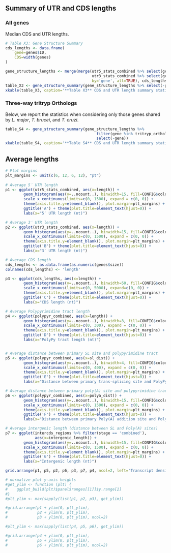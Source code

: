 ## Summary of UTR and CDS lengths

### All genes

Median CDS and UTR lengths.

```r
# Table X3: Gene Structure Summary
cds_lengths <- data.frame(
    gene=genes$ID,
    CDS=width(genes)
)

gene_structure_lengths <- merge(merge(utr5_stats_combined %>% select(gene, `5' UTR`=length), 
                                      utr3_stats_combined %>% select(gene, `3' UTR`=length), 
                                      by='gene', all=TRUE), cds_lengths, by='gene', all=TRUE)
table_X3 <- gene_structure_summary(gene_structure_lengths %>% select(-gene))
xkable(table_X3, caption='**Table X3** CDS and UTR length summary statistics.')
```

### Three-way tritryp Orthologs

Below, we report the statistics when considering only those genes shared by 
*L. major*, *T. brucei*, and *T. cruzi*.

```r
table_S4 <- gene_structure_summary(gene_structure_lengths %>%
                                        filter(gene %in% tritryp_orthologs) %>%
                                        select(-gene))
xkable(table_S4, caption='**Table S4** CDS and UTR length summary statistics (only including tritryp three-way ortholog genes).')
```

## Average lengths

```r
# Plot margins
plt_margins <- unit(c(6, 12, 6, 12), "pt")
        
# Average 5′ UTR length
p1 <- ggplot(utr5_stats_combined, aes(x=length)) + 
        geom_histogram(aes(y=..ncount..), binwidth=15, fill=CONFIG$colors[1], colour=CONFIG$stroke, alpha=0.75) +
        scale_x_continuous(limits=c(0, 1500), expand = c(0, 0)) +
        theme(axis.title.y=element_blank(), plot.margin=plt_margins) + 
        ggtitle('A') + theme(plot.title=element_text(hjust=0)) + 
        labs(x="5′ UTR length (nt)")

# Average 3′ UTR length
p2 <- ggplot(utr3_stats_combined, aes(x=length)) + 
        geom_histogram(aes(y=..ncount..), binwidth=15, fill=CONFIG$colors[1], colour=CONFIG$stroke, alpha=0.75) +
        scale_x_continuous(limits=c(0, 1500), expand = c(0, 0)) +
        theme(axis.title.y=element_blank(), plot.margin=plt_margins) + 
        ggtitle('B') + theme(plot.title=element_text(hjust=0)) + 
        labs(x="3′ UTR length (nt)")

# Average CDS length
cds_lengths <- as.data.frame(as.numeric(genes$size))
colnames(cds_lengths) <- 'length'

p3 <- ggplot(cds_lengths, aes(x=length)) + 
        geom_histogram(aes(y=..ncount..), binwidth=50, fill=CONFIG$colors[1], colour=CONFIG$stroke, alpha=0.75) +
        scale_x_continuous(limits=c(0, 5000), expand=c(0, 0)) +
        theme(axis.title.y=element_blank(), plot.margin=plt_margins) + 
        ggtitle('C') + theme(plot.title=element_text(hjust=0)) + 
        labs(x="CDS length (nt)")

# Average Polypyrimidine tract length
p4 <- ggplot(polypyr_combined, aes(x=length)) + 
        geom_histogram(aes(y=..ncount..), binwidth=3, fill=CONFIG$colors[1], colour=CONFIG$stroke, alpha=0.75) +
        scale_x_continuous(limits=c(0, 300), expand = c(0, 0)) +
        theme(axis.title.y=element_blank(), plot.margin=plt_margins) + 
        ggtitle('D') + theme(plot.title=element_text(hjust=0)) + 
        labs(x="PolyPy tract length (nt)")


# Average distance between primary SL site and polypyrimidine tract
p5 <- ggplot(polypyr_combined, aes(x=sl_dist)) +
        geom_histogram(aes(y=..ncount..), binwidth=4, fill=CONFIG$colors[1], colour=CONFIG$stroke, alpha=0.75) +
        scale_x_continuous(limits=c(0, 400), expand = c(0, 0)) +
        theme(axis.title.y=element_blank(), plot.margin=plt_margins) + 
        ggtitle('E') + theme(plot.title=element_text(hjust=0)) + 
        labs(x="Distance between primary trans-splicing site and PolyPy tract (nt)")

# Average distance between primary poly(A) site and polypyrimidine tract
p6 <- ggplot(polypyr_combined, aes(x=polya_dist)) +
        geom_histogram(aes(y=..ncount..), binwidth=15, fill=CONFIG$colors[1], colour=CONFIG$stroke, alpha=0.75) +
        scale_x_continuous(limits=c(0, 1500), expand = c(0, 0)) +
        theme(axis.title.y=element_blank(), plot.margin=plt_margins) + 
        ggtitle('F') + theme(plot.title=element_text(hjust=0)) + 
        labs(x="Distance between primary Poly(A) addition site and PolyPy tract (nt)")

# Average intergenic length (distance between SL and Poly(A) sites)
p7 <- ggplot(intercds_regions %>% filter(stage == 'combined'), 
             aes(x=intergenic_length)) +
        geom_histogram(aes(y=..ncount..), binwidth=15, fill=CONFIG$colors[1], colour=CONFIG$stroke, alpha=0.75) +
        scale_x_continuous(limits=c(0, 1500), expand = c(0, 0)) +
        theme(axis.title.y=element_blank(), plot.margin=plt_margins) + 
        ggtitle('G') + theme(plot.title=element_text(hjust=0)) + 
        labs(x="Intergenic length (nt)")

grid.arrange(p1, p5, p2, p6, p3, p7, p4, ncol=2, left='Transcript density')

# normalize plot y-axis heights
#get_ylim <- function (plt) {
#    ggplot_build(plt)$panel$ranges[[1]]$y.range[2]
#}
#plt_ylim <- max(sapply(list(p1, p2, p3), get_ylim))

#grid.arrange(p1 + ylim(0, plt_ylim), 
#             p2 + ylim(0, plt_ylim),
#             p3 + ylim(0, plt_ylim), ncol=2)

#plt_ylim <- max(sapply(list(p4, p5, p6), get_ylim))

#grid.arrange(p4 + ylim(0, plt_ylim), 
#             p5 + ylim(0, plt_ylim), 
#             p6 + ylim(0, plt_ylim), ncol=2)
```

